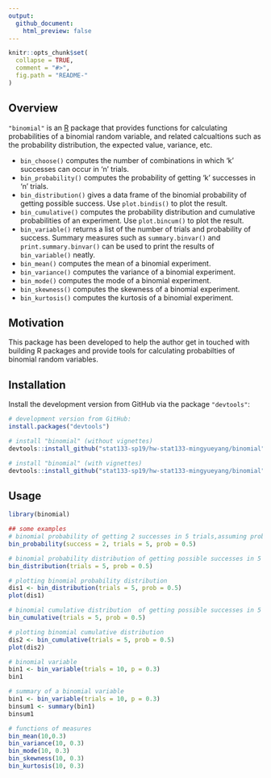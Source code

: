 ```yaml
---
output:
  github_document:
    html_preview: false
---
```


<!-- README.md is generated from README.Rmd. Please edit that file -->

```r
knitr::opts_chunk$set(
  collapse = TRUE,
  comment = "#>",
  fig.path = "README-"
)
```


## Overview

`"binomial"` is an [R](http://www.r-project.org/) package that provides functions for calculating probabilities of a binomial random variable, and related calcualtions such as the probability distribution, the expected value, variance, etc.

* `bin_choose()` computes the number of combinations in which 'k' successes can occur in 'n' trials.
* `bin_probability()` computes the probability of getting 'k' successes in 'n' trials.
* `bin_distribution()` gives a data frame of the binomial probability of getting possible success. Use `plot.bindis()` to plot the result.
* `bin_cumulative()` computes the probability distribution and cumulative probabilities of an experiment. Use `plot.bincum()` to plot the result.
* `bin_variable()` returns a list  of the number of trials and probability of success. Summary measures such as `summary.binvar()` and `print.summary.binvar()` can be used to print the results of `bin_variable()` neatly.
* `bin_mean()` computes the mean of a binomial experiment.
* `bin_variance()` computes the variance of a binomial experiment.
* `bin_mode()` computes the mode of a binomial experiment.
* `bin_skewness()` computes the skewness of a binomial experiment.
* `bin_kurtosis()` computes the kurtosis of a binomial experiment. 

## Motivation 

This package has been developed to help the author get in touched with building R packages and provide tools for calculating probabilties of binomial random variables.


## Installation

Install the development version from GitHub via the package `"devtools"`:

``` r
# development version from GitHub:
install.packages("devtools") 

# install "binomial" (without vignettes)
devtools::install_github("stat133-sp19/hw-stat133-mingyueyang/binomial")

# install "binomial" (with vignettes)
devtools::install_github("stat133-sp19/hw-stat133-mingyueyang/binomial", build_vignettes = TRUE)
```

## Usage

```r
library(binomial)

## some examples
# binomial probability of getting 2 successes in 5 trials,assuming prob of success = 0.5
bin_probability(success = 2, trials = 5, prob = 0.5)

# binomial probability distribution of getting possible successes in 5 trials,assuming prob of success = 0.5
bin_distribution(trials = 5, prob = 0.5)

# plotting binomial probability distribution
dis1 <- bin_distribution(trials = 5, prob = 0.5)
plot(dis1)

# binomial cumulative distribution  of getting possible successes in 5 trials,assuming prob of success = 0.5
bin_cumulative(trials = 5, prob = 0.5)

# plotting binomial cumulative distribution
dis2 <- bin_cumulative(trials = 5, prob = 0.5)
plot(dis2)

# binomial variable
bin1 <- bin_variable(trials = 10, p = 0.3)
bin1

# summary of a binomial variable
bin1 <- bin_variable(trials = 10, p = 0.3)
binsum1 <- summary(bin1)
binsum1

# functions of measures
bin_mean(10,0.3)
bin_variance(10, 0.3)
bin_mode(10, 0.3)
bin_skewness(10, 0.3)
bin_kurtosis(10, 0.3)
```
